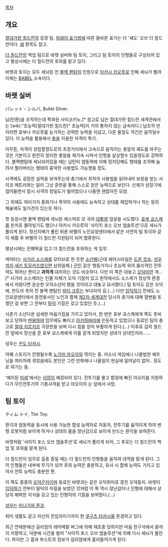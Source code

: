 [[목차]]
== 개요 ==
[[절대가련 칠드런]]의 등장 팀. [[외래어 표기법]]에 따른 올바른 표기는 더 '섀도' 오브 더 칠드런이다. [[쉐]] 항목도 참고.

[[더 칠드런]]의 백업 팀으로 바렛 실버와 팀 토이, 그리고 팀 토이의 인형들로 구성되어 있고 평상시에는 더 칠드런의 호위를 맡고 있다.

바렛과 토이는 모두 세뇌된 전 [[블랙 팬텀]]의 인원으로 [[아카시 카오루]]로 인해 세뇌가 풀려 이제는 [[BABEL]] 소속이다.

== 바렛 실버 ==
バレット・シルバ, Bullet Silver.

납(탄환)을 조작하는데 특화된 사이코키노.[* 참고로 납은 절대가련 칠드런 세계관에서는 [wiki:"초능력(절대가련 칠드런)" 초능력]이 거의 통하지 않는 금속이다.] 납조작 만이라면 효부나 카오루를 능가하는 강력한 능력을 지녔고, 다른 물질도 약간은 움직일수 있다. 이 능력을 활용해서 [[총]]을 이용한 저격이 특기.

아무튼, 저격이 성립할정도로의 초장거리에서 고속으로 움직이는 총알의 궤도를 바꾸는것은 기본이고 완전히 정지한 총알을 재가속 시켜서 인명을 살상할수 있을정도로 강력하다. 블랙팬텀에 세뇌되어있을 때는 납탄이 염동력에 의해 정지당해도 형태를 조작해 늘려서 찔러버리는 형태의 흉악한 사용법도 가능했을 정도.

사격에도 굉장한 실력을 보여주는데 총기에서 최적의 사용법을 읽어내어 보정을 받는 사이코 메트러와는 달리 그냥 훈련을 통해 스스로 얻은 능력으로 보인다. 신체가 성장기에 접어들면서 잠시 사격의 정밀도가 떨어졌으나 나중엔 괜찮아진 모양.

그 외에도 여러가지 중화기나 폭약의 사용에도 능숙하고 상대를 제압하거나 하는 등의 체술에도 일가견이 있는듯 하다.

첫 등장시엔 블랙 팬텀에 세뇌된 에스퍼로 모 국의 [[대통령]] 암살을 시도했다. [[효부 쿄스케]]를 핀치로 몰아넣기도 했으나 아카시 카오루의 '사이킥 포스 오브 엡솔루션'으로 세뇌가 풀리게 된다. 정신지배가 풀린 뒤론 바벨의 노인요양센터에서 같은 사연의 팀 토이와 같이 재활 후 바벨의 더 칠드런 지원팀이 되어 합류한다.

평상시에는 은폐복을 입고 더 칠드런을 호위하는 게 임무.

캐릭터는 [[사가라 소스케]]를 모티브로 한 듯한 [[소년병]](근데 헤어스타일은 [[도몬 캇슈]], [[성우]]까지 [[세키 토모카즈]]였으면 삼위일체.) [[군인]] 같은 행동거지나 초능력 외의 물리적인 전투력도 뛰어난 편이고 '''과하게''' 대처하는 것도 비슷하다. 다만 이 쪽은 대놓고 [[오덕]]이란 게...[* 사가라 소스케라는 인물 자체가 오덕 기질이 있고 원작에서도 소스케가 정상적 환경에서 자랐다면 온순한 오덕소년이 됐을 것이라고 대놓고 묘사했다.] 팀 토이도 같은 오덕에, 판도라 측의 전 블랙 팬텀인 [[파티 크루]]는 부녀자의 길.(...) 다만 [[입덕]]하기 전에도 노인요양센터에서 참전용사인 노인과 함께 [[제2차 세계대전]] 당시의 총기에 대해 열변을 토했던 걸 보면 그 전부터 [[밀덕]] 기질은 갖고 있었던 듯.(...)

사춘기 소년다운 섬세한 마음가짐을 가지고 있어서, 한 번은 효부 쿄스케에게 쪽도 못써보고 당하자 [[멘붕]]하여 임무에도 빠지고 [[아키하바라]]에 은둔하고 있었으나 동료인 팀의 충고로 [[절대 치르치르]] 극장판을 보며 다시 힘을 얻어 부활하게 된다.(...) 이후로 감히 칠드런 앞에서 망신을 준 효부 쿄스케에게 이를 갈게 되었지만 상대가 상대인지라......

성우는 [[콘도 타카시]].

어째 스토리가 진행될수록 [[노가미 아오이]]와 엮이는 중. 미소녀 게임에나 나올법한 헤프닝을 여러차례 겪었음에도 본인은 그런 만화에나 나올일이 현실에 일어날리 없어.. 정도로 여기는 중.

'예지된 [[미래]]'에서는 [[사망]]이 예정되어 있다. 전투기를 몰고 함정에 빠진 아오이를 지원하다가 무인전투기의 기총사격을 받고 아오이의 눈 앞에서 사망.

== 팀 토이 ==
ティム·トイ, Tim Toy.

환각과 염동력을 동시에 사용 가능한 합성 능력자로 자동차, 전투기를 움직이게 하여 변형 로봇처럼 보이게 하거나 상대의 몸을 장난감으로 보이게 만드는 환각을 보여준다.

바렛처럼 '사이킥 포스 오브 엡솔루션'로 세뇌가 풀리게 되어, 그 후로는 더 칠드런의 백업 및 호위를 맡게 된다.

더 칠드런이 임무로 출동 중일 때는 더 칠드런의 인형들을 움직여 대역을 맡게 된다. 그의 인형들은 내부에 무기가 있어 호위 능력은 충분하고, 유사 시 합체 능력도 가지고 있어서 전투 능력도 충분한 편.

이 쪽도 중증의 [[오덕군자]]이며 동료인 바렛과는 같은 오덕취미로 뭉친 오덕동지. 바렛이 [[입덕]]하기 전부터 밀덕의 자질을 보였던 것처럼 이 쪽 역시 장난감이나 인형에 대해서 상당히 해박한 지식을 갖고 있는 인형덕의 기질을 보여줬다.(...)

[[성우]]는 [[미나가와 쥰코]].

취미 생활도 같고 자신의 전임자이기까지 한 [[쿠구츠 타카시]]를 존경하고 있다.

최근 연재분에선 길리엄의 레어메탈 버그에 의해 재조종 당하지만 마음 한구석에서 끝까지 저항하고, 덕분에 시간을 벌어 "사이킥 포스 오브 엡솔루션"에 의해 다시 세뇌가 풀린다. 하지만 그 결과 부스트의 정보가 길리엄에게 흘러들어가게 된다.

